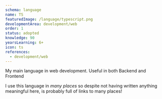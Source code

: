 ```yaml
---
schema: language
name: TS
featuredImage: /language/typescript.png
developmentArea: development/web
order: 1
status: adopted
knowledge: 90
yearsLearning: 6+
icon: ts
references:
  - development/web
---
```


My main language in web development. Useful in both Backend and Frontend

I use this language in _many places_ so despite not having written anything meaningful here, is probably full of links to many places!
